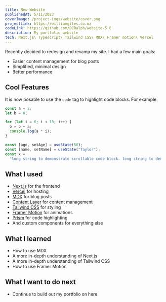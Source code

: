 ```yaml
---
title: New Website
publishedAt: 5/11/2023
coverImage: /project-imgs/website/cover.png
projectLink: https://williamgiles.co.nz
codeLink: https://github.com/DCRalph/website-5.0
description: My portfolio website
tech: Next.js\ Typescript\ Tailwind CSS\ MDX\ Framer motion\ Vercel
---
```


Recently decided to redesign and revamp my site. I had a few main goals:

- Easier content management for blog posts
- Simplified, minimal design
- Better performance

## Cool Features

It is now posable to use the `code` tag to highlight code blocks. For example:

```js {4-7} showLineNumbers title="main.js"
const a = 2;
let b = 0;

for (let i = 0; i < 10; i++) {
  b = b + a;
  console.log(a * i);
}
```

```js /age/#v /name/#v /setAge/#s /setName/#s /50/#i /"Taylor"/#i
const [age, setAge] = useState(50);
const [name, setName] = useState("Taylor");
const x =
  "long string to demonstrate scrollable code block. long string to demonstrate scrollable code block.";
```

## What I used

- [Next.js](https://nextjs.org/) for the frontend
- [Vercel](https://vercel.com/) for hosting
- [MDX](https://mdxjs.com/) for blog posts
- [Content Layer](https://contentlayer.dev/) for content management
- [Tailwind CSS](https://tailwindcss.com/) for styling
- [Framer Motion](https://www.framer.com/motion/) for animations
- [Prism](https://prismjs.com/) for code highlighting
- And custom components for everything else

## What I learned

- How to use MDX
- A more in-depth understanding of Next.js
- A more in-depth understanding of Tailwind CSS
- How to use Framer Motion

## What I want to do next

- Continue to build out my portfolio on here
